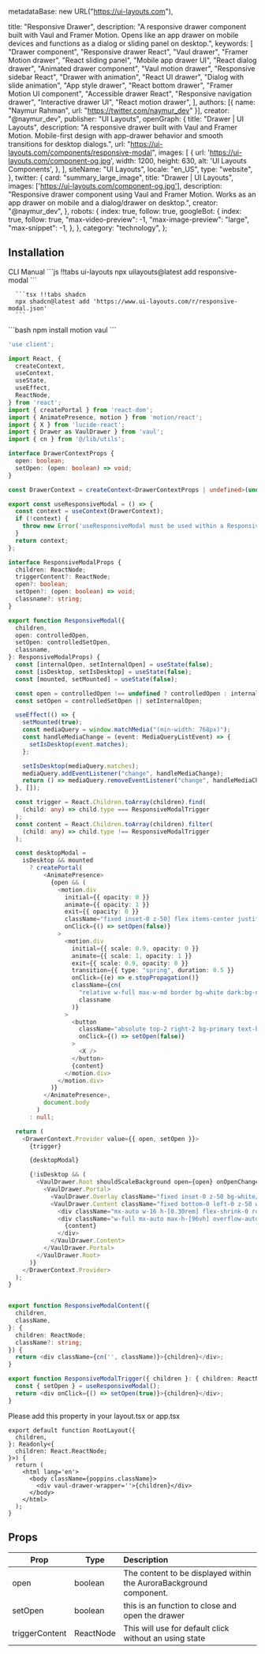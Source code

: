   metadataBase: new URL("https://ui-layouts.com"),

  title: "Responsive Drawer",
  description:
    "A responsive drawer component built with Vaul and Framer Motion. Opens like an app drawer on mobile devices and functions as a dialog or sliding panel on desktop.",
  keywords: [
    "Drawer component",
    "Responsive drawer React",
    "Vaul drawer",
    "Framer Motion drawer",
    "React sliding panel",
    "Mobile app drawer UI",
    "React dialog drawer",
    "Animated drawer component",
    "Vaul motion drawer",
    "Responsive sidebar React",
    "Drawer with animation",
    "React UI drawer",
    "Dialog with slide animation",
    "App style drawer",
    "React bottom drawer",
    "Framer Motion UI component",
    "Accessible drawer React",
    "Responsive navigation drawer",
    "Interactive drawer UI",
    "React motion drawer",
  ],
  authors: [{ name: "Naymur Rahman", url: "https://twitter.com/naymur_dev" }],
  creator: "@naymur_dev",
  publisher: "UI Layouts",
  openGraph: {
    title: "Drawer | UI Layouts",
    description:
      "A responsive drawer built with Vaul and Framer Motion. Mobile-first design with app-drawer behavior and smooth transitions for desktop dialogs.",
    url: "https://ui-layouts.com/components/responsive-modal",
    images: [
      {
        url: 'https://ui-layouts.com/component-og.jpg',
        width: 1200,
        height: 630,
        alt: 'UI Layouts Components',
      },
    ],
    siteName: "UI Layouts",
    locale: "en_US",
    type: "website",
  },
  twitter: {
    card: "summary_large_image",
    title: "Drawer | UI Layouts",
    images: ['https://ui-layouts.com/component-og.jpg'],
    description:
      "Responsive drawer component using Vaul and Framer Motion. Works as an app drawer on mobile and a dialog/drawer on desktop.",
    creator: "@naymur_dev",
  },
  robots: {
    index: true,
    follow: true,
    googleBot: {
      index: true,
      follow: true,
      "max-video-preview": -1,
      "max-image-preview": "large",
      "max-snippet": -1,
    },
  },
  category: "technology",
};


<ComponentCodePreview name='responsive-modal' hasReTrigger responsive />

## Installation

<Tabs defaultValue="cli">

  <TabsList className='border-b w-full bg-transparent dark:bg-transparent justify-start dark:bg-zinc-900 h-11'>
    <TabsTrigger value="cli">CLI</TabsTrigger>
    <TabsTrigger value="manual">Manual</TabsTrigger>
  </TabsList>

  <TabsContent value="cli">
   <CodeWithTabs>
      ```js !!tabs ui-layouts
      npx uilayouts@latest add responsive-modal
      ```

      ```tsx !!tabs shadcn
      npx shadcn@latest add 'https://www.ui-layouts.com/r/responsive-modal.json'
      ```
   </CodeWithTabs>
  </TabsContent>


<TabsContent value="manual">
```bash
npm install motion vaul
```

```ts drawer.tsx
'use client';

import React, {
  createContext,
  useContext,
  useState,
  useEffect,
  ReactNode,
} from 'react';
import { createPortal } from 'react-dom';
import { AnimatePresence, motion } from 'motion/react';
import { X } from 'lucide-react';
import { Drawer as VaulDrawer } from 'vaul';
import { cn } from '@/lib/utils';

interface DrawerContextProps {
  open: boolean;
  setOpen: (open: boolean) => void;
}

const DrawerContext = createContext<DrawerContextProps | undefined>(undefined);

export const useResponsiveModal = () => {
  const context = useContext(DrawerContext);
  if (!context) {
    throw new Error('useResponsiveModal must be used within a ResponsiveModalProvider');
  }
  return context;
};

interface ResponsiveModalProps {
  children: ReactNode;
  triggerContent?: ReactNode;
  open?: boolean;
  setOpen?: (open: boolean) => void;
  classname?: string;
}

export function ResponsiveModal({
  children,
  open: controlledOpen,
  setOpen: controlledSetOpen,
  classname,
}: ResponsiveModalProps) {
  const [internalOpen, setInternalOpen] = useState(false);
  const [isDesktop, setIsDesktop] = useState(false);
  const [mounted, setMounted] = useState(false);

  const open = controlledOpen !== undefined ? controlledOpen : internalOpen;
  const setOpen = controlledSetOpen || setInternalOpen;

  useEffect(() => {
    setMounted(true);
    const mediaQuery = window.matchMedia("(min-width: 768px)");
    const handleMediaChange = (event: MediaQueryListEvent) => {
      setIsDesktop(event.matches);
    };

    setIsDesktop(mediaQuery.matches);
    mediaQuery.addEventListener("change", handleMediaChange);
    return () => mediaQuery.removeEventListener("change", handleMediaChange);
  }, []);

  const trigger = React.Children.toArray(children).find(
    (child: any) => child.type === ResponsiveModalTrigger
  );
  const content = React.Children.toArray(children).filter(
    (child: any) => child.type !== ResponsiveModalTrigger
  );

  const desktopModal =
    isDesktop && mounted
      ? createPortal(
          <AnimatePresence>
            {open && (
              <motion.div
                initial={{ opacity: 0 }}
                animate={{ opacity: 1 }}
                exit={{ opacity: 0 }}
                className="fixed inset-0 z-50] flex items-center justify-center bg-black/50 backdrop-blur-sm cursor-zoom-out"
                onClick={() => setOpen(false)}
              >
                <motion.div
                  initial={{ scale: 0.9, opacity: 0 }}
                  animate={{ scale: 1, opacity: 1 }}
                  exit={{ scale: 0.9, opacity: 0 }}
                  transition={{ type: "spring", duration: 0.5 }}
                  onClick={(e) => e.stopPropagation()}
                  className={cn(
                    "relative w-full max-w-md border bg-white dark:bg-neutral-900 rounded-lg cursor-default",
                    classname
                  )}
                >
                  <button
                    className="absolute top-2 right-2 bg-primary text-background p-2 border z-[1] rounded-md"
                    onClick={() => setOpen(false)}
                  >
                    <X />
                  </button>
                  {content}
                </motion.div>
              </motion.div>
            )}
          </AnimatePresence>,
          document.body
        )
      : null;

  return (
    <DrawerContext.Provider value={{ open, setOpen }}>
      {trigger}

      {desktopModal}

      {!isDesktop && (
        <VaulDrawer.Root shouldScaleBackground open={open} onOpenChange={setOpen}>
          <VaulDrawer.Portal>
            <VaulDrawer.Overlay className="fixed inset-0 z-50 bg-white/50 dark:bg-black/50 backdrop-blur-sm" />
            <VaulDrawer.Content className="fixed bottom-0 left-0 z-50 w-full max-h-[96%] bg-white dark:bg-neutral-900">
              <div className="mx-auto w-16 h-[0.30rem] flex-shrink-0 rounded-full bg-neutral-600 my-4" />
              <div className="w-full mx-auto max-h-[96vh] overflow-auto px-4 pb-2">
                {content}
              </div>
            </VaulDrawer.Content>
          </VaulDrawer.Portal>
        </VaulDrawer.Root>
      )}
    </DrawerContext.Provider>
  );
}


export function ResponsiveModalContent({
  children,
  className,
}: {
  children: ReactNode;
  className?: string;
}) {
  return <div className={cn('', className)}>{children}</div>;
}

export function ResponsiveModalTrigger({ children }: { children: ReactNode }) {
  const { setOpen } = useResponsiveModal();
  return <div onClick={() => setOpen(true)}>{children}</div>;
}
```
</TabsContent>
</Tabs>


Please add this property in your layout.tsx or app.tsx

```tsx
export default function RootLayout({
  children,
}: Readonly<{
  children: React.ReactNode;
}>) {
  return (
    <html lang='en'>
      <body className={poppins.className}>
        <div vaul-drawer-wrapper=''>{children}</div>
      </body>
    </html>
  );
}
```

## Props

| Prop           | Type      | Description                                                        |
| -------------- | --------- | :----------------------------------------------------------------- |
| open           | boolean   | The content to be displayed within the AuroraBackground component. |
| setOpen        | boolean   | this is an function to close and open the drawer                   |
| triggerContent | ReactNode | This will use for default click without an using state             |


